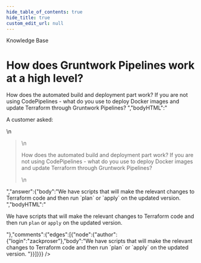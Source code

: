 ```yaml
---
hide_table_of_contents: true
hide_title: true
custom_edit_url: null
---
```



<CenterLayout>
<span class="title">Knowledge Base</span>
<h1>How does Gruntwork Pipelines work at a high level?</h1>
<GitHub json={{"id":"D_kwDOF8slf84AOB0E","number":50,"author":{"login":"zackproser"},"title":"How does Gruntwork Pipelines work at a high level?","body":"A customer asked: \r\n\r\n> How does the automated build and deployment part work? If you are not using CodePipelines - what do you use to deploy Docker images and update Terraform through Gruntwork Pipelines? ","bodyHTML":"<p dir=\"auto\">A customer asked:</p>\n<blockquote>\n<p dir=\"auto\">How does the automated build and deployment part work? If you are not using CodePipelines - what do you use to deploy Docker images and update Terraform through Gruntwork Pipelines?</p>\n</blockquote>","answer":{"body":"We have scripts that will make the relevant changes to Terraform code and then run `plan` or `apply` on the updated version. ","bodyHTML":"<p dir=\"auto\">We have scripts that will make the relevant changes to Terraform code and then run <code class=\"notranslate\">plan</code> or <code class=\"notranslate\">apply</code> on the updated version.</p>"},"comments":{"edges":[{"node":{"author":{"login":"zackproser"},"body":"We have scripts that will make the relevant changes to Terraform code and then run `plan` or `apply` on the updated version. "}}]}}} />

</CenterLayout>
  

<!-- ##DOCS-SOURCER-START
{
  "sourcePlugin": "github-discussions",
  "hash": "8370281fdd20e08e0941ef9f44a56529"
}
##DOCS-SOURCER-END -->
